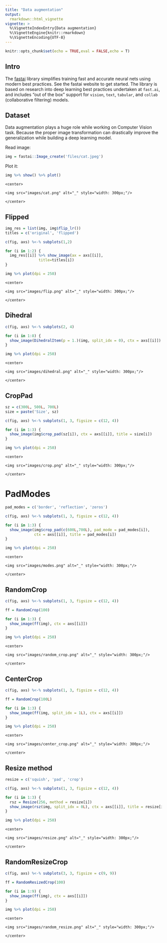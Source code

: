 ```yaml
---
title: "Data augmentation"
output:
  rmarkdown::html_vignette
vignette: >
  %\VignetteIndexEntry{Data augmentation}
  %\VignetteEngine{knitr::rmarkdown}
  %\VignetteEncoding{UTF-8}
---
```


```r
knitr::opts_chunk$set(echo = TRUE,eval = FALSE,echo = T)
```

## Intro

The [fastai](https://github.com/fastai/fastai) library simplifies training fast and accurate neural nets using modern best practices. See the fastai website to get started. The library is based on research into deep learning best practices undertaken at ```fast.ai```, and includes "out of the box" support for ```vision```, ```text```, ```tabular```, and ```collab``` (collaborative filtering) models. 


## Dataset

Data augmentation plays a huge role while working on Computer Vision task. Because the proper image transformation can drastically improve the generalization while building a deep learning model.

Read image:

```r
img = fastai::Image_create('files/cat.jpeg')
```

Plot it:

```r
img %>% show() %>% plot()
```

```
<center>

<img src="images/cat.png" alt="_" style="width: 300px;"/>

</center>
```

## Flipped


```r
img_res = list(img, img$flip_lr())
titles = c('original', 'flipped')

c(fig, axs) %<-% subplots(1,2)

for (i in 1:2) {
  img_res[[i]] %>% show_image(ax = axs[[i]],
               title=titles[i])
}

img %>% plot(dpi = 250)
```

```
<center>

<img src="images/flip.png" alt="_" style="width: 300px;"/>

</center>
```

## Dihedral

```r
c(fig, axs) %<-% subplots(2, 4)

for (i in 1:8) {
  show_image(DihedralItem(p = 1.)(img, split_idx = 0), ctx = axs[[i]])
}

img %>% plot(dpi = 250)
```

```
<center>

<img src="images/dihedral.png" alt="_" style="width: 300px;"/>

</center>
```

## CropPad


```r
sz = c(300L, 500L, 700L)
size = paste('Size', sz)

c(fig, axs) %<-% subplots(1, 3, figsize = c(12, 4))

for (i in 1:3) {
  show_image(img$crop_pad(sz[i]), ctx = axs[[i]], title = size[i])
}

img %>% plot(dpi = 250)
```

```
<center>

<img src="images/crop.png" alt="_" style="width: 300px;"/>

</center>
```

# PadModes

```r
pad_modes = c('border', 'reflection', 'zeros')

c(fig, axs) %<-% subplots(1, 3, figsize = c(12, 4))

for (i in 1:3) {
  show_image(img$crop_pad(c(600L,700L), pad_mode = pad_modes[i]),
             ctx = axs[[i]], title = pad_modes[i])
}

img %>% plot(dpi = 250)
```

```
<center>

<img src="images/modes.png" alt="_" style="width: 300px;"/>

</center>
```

## RandomCrop

```r
c(fig, axs) %<-% subplots(1, 3, figsize = c(12, 4))

ff = RandomCrop(100)

for (i in 1:3) {
  show_image(ff(img), ctx = axs[[i]])
}

img %>% plot(dpi = 250)
```

```
<center>

<img src="images/random_crop.png" alt="_" style="width: 300px;"/>

</center>
```


## CenterCrop

```r
c(fig, axs) %<-% subplots(1, 3, figsize = c(12, 4))

ff = RandomCrop(100L)

for (i in 1:3) {
  show_image(ff(img, split_idx = 1L), ctx = axs[[i]])
}

img %>% plot(dpi = 250)
```

```
<center>

<img src="images/center_crop.png" alt="_" style="width: 300px;"/>

</center>
```


## Resize method

```r
resize = c('squish', 'pad', 'crop')

c(fig, axs) %<-% subplots(1, 3, figsize = c(12, 4))

for (i in 1:3) {
  rsz = Resize(256, method = resize[i])
  show_image(rsz(img, split_idx = 0L), ctx = axs[[i]], title = resize[i])
}

img %>% plot(dpi = 250)
```

```
<center>

<img src="images/resize.png" alt="_" style="width: 300px;"/>

</center>
```

## RandomResizeCrop

```r
c(fig, axs) %<-% subplots(3, 3, figsize = c(9, 9))

ff = RandomResizedCrop(100)

for (i in 1:9) {
  show_image(ff(img), ctx = axs[[i]])
}

img %>% plot(dpi = 250)
```


```
<center>

<img src="images/random_resize.png" alt="_" style="width: 300px;"/>

</center>
```





